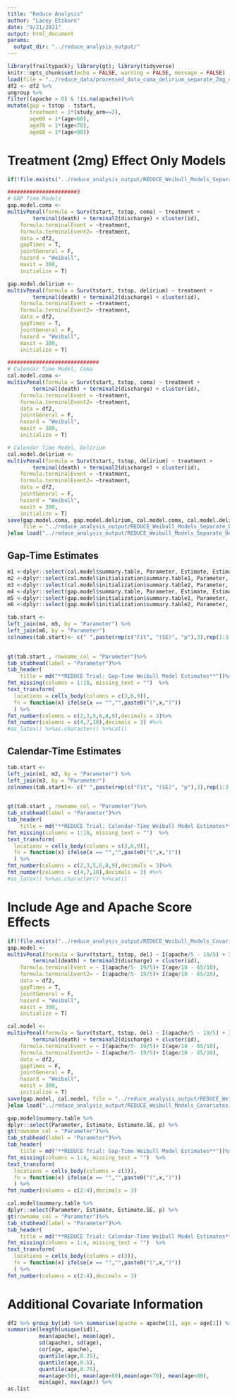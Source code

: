 ```yaml
---
title: "Reduce Analysis"
author: "Lacey Etzkorn"
date: "9/21/2021"
output: html_document
params: 
  output_dir: "../reduce_analysis_output/"
---
```


```r
library(frailtypack); library(gt); library(tidyverse)
knitr::opts_chunk$set(echo = FALSE, warning = FALSE, message = FALSE)
load(file = "../reduce_data/processed_data_coma_delirium_separate_2mg_only.rdata")
df2 <- df2 %>% 
ungroup %>%
filter((apache > 0) & !is.na(apache))%>% 
mutate(gap = tstop - tstart,
       treatment = 1*(study_arm==2),
	   age60 = 1*(age<60),
	   age70 = 1*(age<70), 
	   age80 = 1*(age<80))
```

# Treatment (2mg) Effect Only Models

```r
if(!file.exists("../reduce_analysis_output/REDUCE_Weibull_Models_Separate_Delirium_Coma_20220921.rdata")){

######################3
# GAP Time Models 
gap.model.coma <-
multivPenal(formula = Surv(tstart, tstop, coma) ~ treatment +
		terminal(death) + terminal2(discharge) + cluster(id),
	formula.terminalEvent = ~treatment,
	formula.terminalEvent2= ~treatment,
	data = df2,
	gapTimes = T,
	jointGeneral = F,
	hazard = "Weibull",
	maxit = 300, 
	initialize = T)

gap.model.delirium <-
multivPenal(formula = Surv(tstart, tstop, delirium) ~ treatment +
		terminal(death) + terminal2(discharge) + cluster(id),
	formula.terminalEvent = ~treatment,
	formula.terminalEvent2= ~treatment,
	data = df2,
	gapTimes = T,
	jointGeneral = F,
	hazard = "Weibull",
	maxit = 300, 
	initialize = T)

#############################
# Calendar Time Model, Coma
cal.model.coma <-
multivPenal(formula = Surv(tstart, tstop, coma) ~ treatment +
		terminal(death) + terminal2(discharge) + cluster(id),
	formula.terminalEvent = ~treatment,
	formula.terminalEvent2= ~treatment,
	data = df2,
	jointGeneral = F,
	hazard = "Weibull",
	maxit = 300, 
	initialize = T)

# Calendar Time Model, Delirium
cal.model.delirium <-
multivPenal(formula = Surv(tstart, tstop, delirium) ~ treatment +
		terminal(death) + terminal2(discharge) + cluster(id),
	formula.terminalEvent = ~treatment,
	formula.terminalEvent2= ~treatment,
	data = df2,
	jointGeneral = F,
	hazard = "Weibull",
	maxit = 300, 
	initialize = T)
save(gap.model.coma, gap.model.delirium, cal.model.coma, cal.model.delirium,
     file = "../reduce_analysis_output/REDUCE_Weibull_Models_Separate_Delirium_Coma_20220921.rdata")
}else load("../reduce_analysis_output/REDUCE_Weibull_Models_Separate_Delirium_Coma_20220921.rdata")
```

## Gap-Time Estimates

```r
m1 <-dplyr::select(cal.model$summary.table, Parameter, Estimate, Estimate.SE, p)
m2 <-dplyr::select(cal.model$initialization$summary.table1, Parameter, Estimate, Estimate.SE, p)
m3 <-dplyr::select(cal.model$initialization$summary.table2, Parameter, Estimate, Estimate.SE, p)
m4 <-dplyr::select(gap.model$summary.table, Parameter, Estimate, Estimate.SE, p)
m5 <-dplyr::select(gap.model$initialization$summary.table1, Parameter, Estimate, Estimate.SE, p)
m6 <-dplyr::select(gap.model$initialization$summary.table2, Parameter, Estimate, Estimate.SE, p)
```

```r
tab.start <- 
left_join(m4, m5, by = "Parameter") %>%
left_join(m6, by = "Parameter")
colnames(tab.start)<- c(" ",paste(rep(c("Fit", "(SE)", "p"),3),rep(1:3, each = 3)))
	

gt(tab.start , rowname_col = "Parameter")%>%
tab_stubhead(label = "Parameter")%>%
tab_header(
    title = md("**REDUCE Trial: Gap-Time Weibull Model Estimates**"))%>%
fmt_missing(columns = 1:10, missing_text = "")  %>%
text_transform(
  locations = cells_body(columns = c(3,6,9)),
  fn = function(x) ifelse(x == "","",paste0("(",x,")"))
  ) %>%
fmt_number(columns = c(2,3,5,6,8,9),decimals = 3)%>%
fmt_number(columns = c(4,7,10),decimals = 3) #%>%
#as_latex() %>%as.character() %>%cat()
```

## Calendar-Time Estimates

```r
tab.start <- 
left_join(m1, m2, by = "Parameter") %>%
left_join(m3, by = "Parameter")
colnames(tab.start)<- c(" ",paste(rep(c("Fit", "(SE)", "p"),3),rep(1:3, each = 3)))
	

gt(tab.start , rowname_col = "Parameter")%>%
tab_stubhead(label = "Parameter")%>%
tab_header(
    title = md("**REDUCE Trial: Calendar-Time Weibull Model Estimates**"))%>%
fmt_missing(columns = 1:10, missing_text = "")  %>%
text_transform(
  locations = cells_body(columns = c(3,6,9)),
  fn = function(x) ifelse(x == "","",paste0("(",x,")"))
  ) %>%
fmt_number(columns = c(2,3,5,6,8,9),decimals = 3)%>%
fmt_number(columns = c(4,7,10),decimals = 3) #%>%
#as_latex() %>%as.character() %>%cat()
```

# Include Age and Apache Score Effects

```r
if(!file.exists("../reduce_analysis_output/REDUCE_Weibull_Models_Covariates_20220921.rdata")){
gap.model <-
multivPenal(formula = Surv(tstart, tstop, del) ~ I(apache/5 - 19/5) + I(age/10 - 65/10)+
		terminal(death) + terminal2(discharge) + cluster(id),
	formula.terminalEvent = ~ I(apache/5- 19/5)+ I(age/10 - 65/10),
	formula.terminalEvent2= ~ I(apache/5- 19/5)+ I(age/10 - 65/10),
	data = df2,
	gapTimes = T,
	jointGeneral = F,
	hazard = "Weibull",
	maxit = 300, 
	initialize = T)

cal.model <-
multivPenal(formula = Surv(tstart, tstop, del) ~ I(apache/5 - 19/5) + I(age/10 - 65/10)+
		terminal(death) + terminal2(discharge) + cluster(id),
	formula.terminalEvent = ~ I(apache/5- 19/5)+ I(age/10 - 65/10),
	formula.terminalEvent2= ~ I(apache/5- 19/5)+ I(age/10 - 65/10),
	data = df2,
	gapTimes = F,
	jointGeneral = F,
	hazard = "Weibull",
	maxit = 300, 
	initialize = T)
save(gap.model, cal.model, file = "../reduce_analysis_output/REDUCE_Weibull_Models_Covariates_20220921.rdata")
}else load("../reduce_analysis_output/REDUCE_Weibull_Models_Covariates_20220921.rdata")

gap.model$summary.table %>% 
dplyr::select(Parameter, Estimate, Estimate.SE, p) %>%
gt(rowname_col = "Parameter")%>%
tab_stubhead(label = "Parameter")%>%
tab_header(
    title = md("**REDUCE Trial: Gap-Time Weibull Model Estimates**"))%>%
fmt_missing(columns = 1:4, missing_text = "")  %>%
text_transform(
  locations = cells_body(columns = c(3)),
  fn = function(x) ifelse(x == "","",paste0("(",x,")"))
  ) %>%
fmt_number(columns = c(2:4),decimals = 3)
```

```r
cal.model$summary.table %>% 
dplyr::select(Parameter, Estimate, Estimate.SE, p) %>%
gt(rowname_col = "Parameter")%>%
tab_stubhead(label = "Parameter")%>%
tab_header(
    title = md("**REDUCE Trial: Calendar-Time Weibull Model Estimates**"))%>%
fmt_missing(columns = 1:4, missing_text = "")  %>%
text_transform(
  locations = cells_body(columns = c(3)),
  fn = function(x) ifelse(x == "","",paste0("(",x,")"))
  ) %>%
fmt_number(columns = c(2:4),decimals = 3)
```

# Additional Covariate Information

```r
df2 %>% group_by(id) %>% summarise(apache = apache[1], age = age[1]) %>% 
summarise(length(unique(id)),
		  mean(apache), mean(age), 
		  sd(apache), sd(age), 
		  cor(age, apache),
		  quantile(age,0.25),
		  quantile(age,0.5),
		  quantile(age,0.75),
		  mean(age<50), mean(age<60),mean(age<70), mean(age<80),
		  min(age), max(age)) %>%
as.list
```
